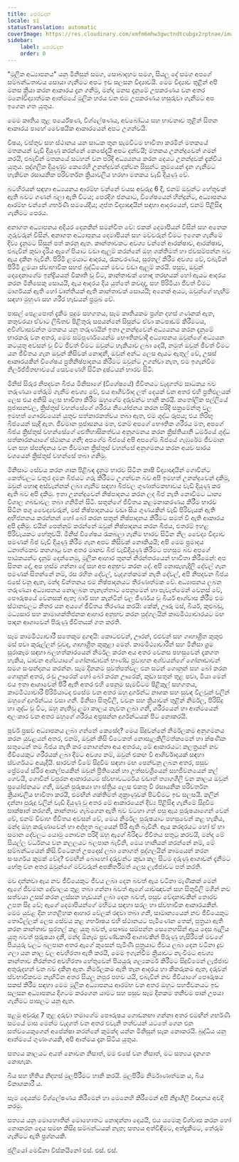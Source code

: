 ```yaml
---
title: පෙරවදන
locale: si
statusTranslation: automatic
coverImage: https://res.cloudinary.com/xmfm6mhw3gwctndtcubgx2rptnae/image/upload/v1740337243/small_cover_educacion_fundamental_a051170f1c.webp
sidebar:
    label: පෙරවදන
    order: 0
---
```

"මූලික අධ්‍යාපනය" යනු මිනිසුන් සමග, සොබාදහම සමග, සියලු දේ සමග අපගේ සම්බන්ධතාවය සොයා ගැනීමට අපට ඉඩ සලසන විද්‍යාවයි. මෙම විද්‍යාව තුළින් අපි මනස ක්‍රියා කරන ආකාරය දැන ගනිමු, මන්ද මනස දැනුමේ උපකරණය වන අතර මනෝවිද්‍යාත්මක ආත්මයේ මූලික හරය වන එම උපකරණය හසුරුවා ගැනීමට අප ඉගෙන ගත යුතුය.

මෙම කෘතිය තුළ පර්යේෂණ, විශ්ලේෂණය, අවබෝධය සහ භාවනාව තුළින් සිතන ආකාරය පාහේ වෛෂයික ආකාරයෙන් අපට උගන්වයි.

විෂය, වස්තුව සහ ස්ථානය යන සාධක තුන සැමවිටම භාවිතා කරමින් මතකයේ මතකයන් වැඩි දියුණු කරන්නේ කෙසේදැයි අපට දන්වයි; මතකය උනන්දුවෙන් ගමන් කරයි, එබැවින් මතකයේ සටහන් වන පරිදි අධ්‍යයනය කරන දෙයට උනන්දුවක් දැක්විය යුතුය. පුද්ගලික දියුණුව කෙරෙහි උනන්දුවක් දක්වන සිසුන්ට ක්‍රමයෙන් දැන ගැනීමට හැකිවන රසායනික පරිවර්තන ක්‍රියාවලිය හරහා මතකය වැඩි දියුණු වේ.

බටහිරයන් සඳහා අධ්‍යයනය ආරම්භ වන්නේ වයස අවුරුදු 6 දී, එනම් ඔවුන්ට හේතුවක් ඇති බවට ගණන් බලා ඇති විටය; පෙරදිග ජනයාට, විශේෂයෙන් හින්දූන්ට, අධ්‍යාපනය ආරම්භ වන්නේ ගර්භණී සමයේදීය; ගුප්ත විද්‍යාඥයින් සඳහා ආදරයෙන්, එනම් පිළිසිඳ ගැනීමට පෙරය.

අනාගත අධ්‍යාපනය අදියර දෙකකින් සමන්විත වේ: එකක් දෙමාපියන් විසින් සහ අනෙක ගුරුවරුන් විසින්. අනාගත අධ්‍යාපනය දෙමාපියන් සහ මව්වරුන් වීමට ඉගෙන ගැනීමේ දිව්‍ය දැනුමට සිසුන් පත් කරනු ඇත. කාන්තාවකට අවශ්‍ය වන්නේ ආරක්ෂාව, ආරක්ෂාව, එබැවින් කුඩා දැරිය ඇගේ පියාට වඩා ඇලුම් කරන්නේ ඔහු ශක්තිමත් හා ජවසම්පන්න බව ඇය දකින බැවිනි. පිරිමි ළමයාට ආදරය, රැකවරණය, සුරතල් කිරීම අවශ්‍ය වේ, එබැවින් පිරිමි ළමයා ස්වාභාවික සහජ බුද්ධියෙන් මවට වඩා ඇලුම් කරයි. පසුව, ඔවුන් දෙදෙනාගේම ඉන්ද්‍රියයන් විකෘති වූ විට, කාන්තාවක් හොඳ තරඟයක් හෝ ඇයට ආදරය කරන මිනිසෙකු සොයයි, ඇය ආදරය දිය යුත්තේ කවදාද, සහ පිරිමියා ජීවත් වීමට මාර්ගයක් ඇති හෝ වෘත්තියක් ඇති කාන්තාවක් සොයයි; අනෙක් අයට, ඔවුන්ගේ හැඟීම් සඳහා මුහුණ සහ ශරීර හැඩයන් ප්‍රමුඛ වේ.

පාසල් පෙළපොත් දැකීම පුදුම සහගතය, සෑම කෘතියකම ප්‍රශ්න දහස් ගණනක් ඇත, කතුවරයා ඒවාට ලිඛිතව පිළිතුරු සපයන්නේ සිසුන්ට ඒවා කටපාඩම් කිරීමටය, අවිශ්වාසවන්ත මතකය යනු තරුණයින් ඉතා උනන්දුවෙන් අධ්‍යයනය කරන දැනුමේ භාරකරු වන අතර, මෙම සම්පූර්ණයෙන්ම භෞතිකවාදී අධ්‍යාපනය ඔවුන්ගේ අධ්‍යයන කටයුතු අවසන් වූ විට ජීවත් වීමට ඔවුන්ට හැකියාව ලබා දෙයි, නමුත් ඔවුන් ජීවත් වීමට යන ජීවිතය ගැන ඔවුන් කිසිවක් නොදනී, ඔවුන් අන්ධ ලෙස ඇයට ඇතුල් වේ, උසස් ආකාරයකින් විශේෂය ප්‍රතිනිෂ්පාදනය කිරීමට ඔවුන්ට උගන්වා නැත, එම ඉගැන්වීම නිර්ලජ්ජිතභාවයේ සෙවණෙහි සිටින දුෂ්ටයන් භාරව සිටී.

මිනිස් සිරුර නිපදවන බීජය මිනිසාගේ (විශේෂයේ) ජීවිතයට වැදගත්ම සාධකය බව තරුණයා තේරුම් ගැනීම අවශ්‍ය වේ, එය ආශීර්වාද ලත් දෙයක් වන අතර එහි ප්‍රතිඵලයක් ලෙස එය අනිසි ලෙස භාවිතා කිරීම ඔහුගේම දරුවන්ට හානි කරයි. කතෝලික පල්ලියේ පූජාසනවල, ක්‍රිස්තුස් වහන්සේගේ ශරීරය නියෝජනය කරන පරිදි සක්‍රමේන්තු වල ඉමහත් ගෞරවයෙන් යුතුව සත්කාරකත්වය තබා ඇත, එම ශුද්ධ රූපය; එය තිරිඟු බීජයෙන් සෑදී ඇත. ජීවමාන පූජාසනය මත, එනම් අපගේ භෞතික ශරීරය මත, අපගේ බීජය ක්‍රිස්තුස් වහන්සේගේ ඓතිහාසිකත්වය අනුගමනය කරන ක්‍රිස්තියානි ධර්මයේ ශුද්ධ සත්කාරකයාගේ ස්ථානය ගනී; අපගේම බීජයේ අපි අපගේම බීජයේ ගැඹුරේම ජීවමාන වන සහ ස්පන්දනය වන ජීවමාන ක්‍රිස්තුස් වහන්සේ අනුගමනය කරන අයව සාරය වශයෙන් ක්‍රිස්තුස් වහන්සේ තබා ගනිමු.

මිනිසාට සේවය කරන ශාක පිළිබඳ දැනුම භාරව සිටින කෘෂි විද්‍යාඥයින් ගොවීන්ට කෙත්වලට වතුර දමන බීජයට ගරු කිරීමට උගන්වන බව අපි ඉමහත් උනන්දුවෙන් දකිමු, ඔවුන් හොඳ අස්වැන්නක් ලබා ගැනීම සඳහා බීජවල ගුණාත්මකභාවය වැඩි දියුණු කර ඇති බව අපි දකිමු. ඉතා උනන්දුවෙන් නිෂ්පාදනය කරන ලද බීජ නැති නොවීමට ධාන්‍ය විශාල ගබඩාවල තබා ගනිමින් සිටී. සතුන්ගේ ජීවිතය කළමනාකරණය කිරීම භාරව සිටින පශු වෛද්‍යවරුන්, මස් නිෂ්පාදනයට වඩා සිය ගුණයකින් වැඩි පිරිවැයක් ඇති අභිජනනය කරන්නන් හෝ බෝ කරන සතුන් නිෂ්පාදනය කිරීමට සමත් වී ඇති ආකාරය අපි දකිමු. එයින් පෙන්නුම් කරන්නේ ඔවුන් නිෂ්පාදනය කරන බීජය, එතරම් ඉහළ පිරිවැයකට හේතුවයි. මිනිස් විශේෂය රැකබලා ගැනීම භාරව සිටින නිල වෛද්‍ය විද්‍යාව පමණක් බීජ වැඩි දියුණු කිරීම ගැන අපට කිසිවක් නොකියයි; අපි මෙම ප්‍රමාදය ධනාත්මකව කනගාටු වන අතර මානව බීජ වැඩිදියුණු කිරීමට පහසුම බව අපගේ පාඨකයන්ට දැනුම් දෙන්නෙමු, මූලික ආහාර තුනක් නිරන්තරයෙන් භාවිතා කිරීමෙන්: අප සිතන දේ, අප හුස්ම ගන්නා දේ සහ අප අනුභව කරන දේ. අපි නොපැහැදිලි දේවල් ගැන පමණක් සිතන්නේ නම්, රස රහිත දේවල්, වැදගත්කමක් නැති දේවල්, අපි නිපදවන බීජය එසේ වනු ඇත, මන්ද චින්තනය එම නිෂ්පාදනයට තීරණාත්මක වේ. අධ්‍යාපනය ලබන තරුණයා අධ්‍යාපනය නොලබන තැනැත්තාට පෙනුමෙන් හා පැවැත්මෙන් වෙනස් වේ, පෞරුෂයේ වෙනසක් ඇත; බාර් සහ කැන්ටින් වල ජීර්ණය වූ බියර් ආශ්වාස කිරීම එම ස්ථානවලට නිතර යන අයගේ ජීවිතය තීරණය කරයි: කේක්, ඌරු මස්, බියර්, කුළුබඩු, මධ්‍යසාර සහ කාමාශක්තිජනක ආහාර අනුභව කරන පුද්ගලයින් කාමමිථ්‍යාචාරයට මඟ පාදන ආශාවෙන් පිරුණු ජීවිතයක් ගත කරති.

සෑම කාමමිථ්‍යාචාරී සතෙකුම දුගඳයි: කොටළුවන්, ඌරන්, එළුවන් සහ ගෘහාශ්‍රිත කුකුළු මස් පවා කුරුල්ලන් වුවද, ගෘහාශ්‍රිත කුකුළා මෙන්. කාමමිථ්‍යාචාරීන් සහ මිනිසා ශ්‍රම සූරාකෑම සඳහා බලහත්කාරයෙන් නිර්මල කරන අය අතර වෙනස පහසුවෙන් දැකගත හැකිය, ධාවන අශ්වයාගේ ගෝනාඩාවන් භාණ්ඩ ප්‍රවාහන අශ්වයන්ගේ ගෝනාඩාවන් සමග සංසන්දනය කරන්න. සෑම දිනකම පුවත්පත්වල එන සටන් ගොනුන් සහ බෝ කරන ගොනුන් අතර, රංචු ඌරෙක් හෝ බෝ කරන ඌරෙක්, කුඩා සතුන් තුළ පවා, මීයා මෙන් එය ඉතා ආශාවෙන් පිරී ඇති අතර එහි පෙනුම සැමවිටම පිළිකුල් සහගතය, කාමමිථ්‍යාචාරී පිරිමියාටද එසේම වන අතර ඔහු දුර්ගන්ධ නාශක සහ සුවඳ විලවුන් වලින් ඔහුගේ දුර්ගන්ධය වසා ගනී. මිනිසා සිතුවිලි, වචන සහ ක්‍රියාවන් තුළින් නිර්මල, පිරිසිදු හා ශුද්ධ වූ විට, ඔහු නැතිවූ ළමා කාලය නැවත ලබා ගනී, ශරීරයෙන් හා ආත්මයෙන් අලංකාර වන අතර ඔහුගේ ශරීරය අප්‍රසන්න දුර්ගන්ධයක් පිට නොකරයි.

පූර්ව ප්‍රසව අධ්‍යාපනය ලබා ගන්නේ කෙසේද? මෙය සිදුවන්නේ නිර්මලකම අනුගමනය කරන යුවළයන් අතර, එනම්, ඔවුන් කිසි විටෙකත් නොසැලකිලිමත්කමෙන් හා ක්ෂණික සතුටෙන් තම බීජය නැති කර නොගන්නා අය අතරය, මේ ආකාරයට: කලත්‍රයන් නව ජීවියෙකුට ශරීරයක් ලබා දීමට අවශ්‍ය නම්, ඔවුන් එකඟ වී ආශිර්වාදයක් සඳහා ස්වර්ගයට අයැදියි. සාරවත් වීමේ සිදුවීම සඳහා මඟ පෙන්වනු ලබන අතර, පසුව ප්‍රේමයේ ස්ථිර ආකල්පයකින් ඔවුන් ප්‍රීතියෙන් හා උත්සවශ්‍රීයෙන් සහජීවනයෙන් කල් ගෙවයි, ගොවීන් වපුරන ආකාරයටම ස්වභාවධර්මය වඩාත් ත්‍යාගශීලී වන කාලය ඔවුන් ප්‍රයෝජනයට ගනී, ඔවුන් පුරුෂයා හා ස්ත්‍රිය ලෙස එකතු වී රසායනික පරිවර්තන ක්‍රියාවලිය භාවිතා කරයි, එමඟින් ශක්තිමත් ශුක්‍රාණුවක් පිටවීමට ඉඩ සලසයි. කලින් දන්නා පුරුදු වලින් වැඩි දියුණු වූ අතර මේ ආකාරයෙන් දිව්‍ය පිළිසිඳ ගැනීමේ සිදුවීම සාක්ෂාත් කරගනී, කාන්තාව ගැබ්ගෙන ඇති බව වටහා ගත් පසු ඇය පුරුෂයාගෙන් වෙන් වේ, එනම් විවාහ ජීවිතය අවසන් වේ, මෙය නිර්මල පුරුෂයාට පහසුවෙන් කළ හැකිය, මන්ද ඔහු කරුණාවෙන් හා අද්භූත බලයෙන් පිරී ඇති බැවිනි. ඇය කරදරයට හෝ ඒ හා සමාන දේවලට යොමු නොවන පරිදි ඔහු ඇගේ බිරිඳට ජීවිතය සතුටු කරවයි, මන්ද මේ සියල්ල වර්ධනය වන කලලයට බලපාන බැවිනි, මෙය හානියක් කරන්නේ නම්, මේ සම්බන්ධයෙන් කිසි විටෙකත් උපදෙස් ලබා නොගත් පුද්ගලයින් කාමයෙන් කරන සංසර්ගය කුමක් වේද? එමඟින් බොහෝ දරුවන්ට කුඩා කල සිටම දරුණු ආශාවන් දැනීමට හේතු වන අතර ඔවුන්ගේ මව්වරුන් අපකීර්තිමත් ලෙස ලැජ්ජාවට පත් කරති.

මව දන්නවා ඇය නව ජීවියෙකුට ජීවය ලබා දෙන බවත් ඇය වටිනා මැණිකක් මෙන් ඇගේ ජීවමාන දේවාලය තුළ තබා ගන්නා බවත් ඇගේ යාච්ඤාවන් සහ සිතුවිලි මගින් නව සත්වයා උසස් කරන ලස්සන හැඩයන් ලබා දෙන බවත්, පසුව වේදනාවකින් තොරව උපත සිදු වේ; ඇගේ දෙමාපියන්ගේ මහිමය සඳහා සරල හා ස්වභාවික ආකාරයකින්. මෙම යුවළ දින හතළිහක ආහාර වේලක් රඳවා තබා ගනී, සාමාන්‍යයෙන් නව ජීවියෙකුට තොටිල්ලක් ලෙස සේවය කළ ගර්භාෂය එහි ස්ථානයට පැමිණෙන තෙක්, පුත්‍රයා ඇති කරන කාන්තාව සුරතල් කළ යුතු බවත්, සෞඛ්‍ය සම්පන්න සෙනෙහසින් ඇය දෙස බැලිය යුතු බවත් පුරුෂයා දනී, මන්ද ඕනෑම ප්‍රචණ්ඩකාරී ආශාවකින් පිරුණු හැසිරීමක් මවගේ පියයුරු වලට බලපාන අතර ඇගේ කුසෙන් පැමිණි පුත්‍රයාට ජීවය ලබා දෙන වටිනා ද්‍රව ගලා යන නාල වල අවහිරතා ඇති කරයි, මෙම ඉගැන්වීම ක්‍රියාවට නැංවීමට අවශ්‍ය කාන්තාව නිරන්තර අවහිරතා හේතුවෙන් පියයුරු ශල්‍යකර්ම කිරීමට සිදුවීමෙන් ලැජ්ජාව අතුරුදහන් වන බව දකිනු ඇත. නිර්මලකම ඇති තැන ආදරය හා කීකරුකම ඇත, දරුවන් ස්වභාවිකවම නැඟිටින අතර සියලු නපුර පහව යයි, එබැවින් නව ජීවියාගේ පෞරුෂය සකස් කිරීම සඳහා මෙම මූලික අධ්‍යාපනය ආරම්භ වන අතර ඔහුට සහජීවනයට ඉඩ සලසන අධ්‍යාපනය දිගටම කරගෙන යාමට සහ පසුව සෑම දිනකම තනිවම පාන් උපයා ගැනීමට පාසලට යනු ඇත.

පළමු අවුරුදු 7 තුළ දරුවා තමාගේම පෞරුෂය ගොඩනඟා ගන්නා අතර එමඟින් ගර්භණී සමයේ මාස මෙන්ම වැදගත් වන අතර එවැනි තත්වයන් යටතේ ගෙන එන සත්වයෙකුගෙන් අපේක්ෂා කරන්නේ කුමක්ද යන්න මිනිසුන් සැක නොකරයි. බුද්ධිය යනු ආත්මයේ ගුණාංගයකි, අපි ආත්මය දැන සිටිය යුතුය.

සත්‍යය කාලයට අයත් නොවන නිසාත්, මම එසේ වන නිසාත්, මට සත්‍යය දැනගත නොහැක.

බිය සහ භීතිය නිදහස් මුලපිරීමට හානි කරයි. මුලපිරීම නිර්මාණාත්මක ය, බිය විනාශකාරී ය.

සෑම දෙයක්ම විශ්ලේෂණය කිරීමෙන් හා මෙනෙහි කිරීමෙන් අපි නිද්‍රාශීලී විඥානය අවදි කරමු.

සත්‍යය යනු මොහොතින් මොහොතට නොදන්නා දෙයයි, එය යමෙකු විශ්වාස කරන හෝ නොකරන දෙය සමඟ කිසිදු සම්බන්ධයක් නැත; සත්‍යය අත්විඳීමට, අත්දැකීමට, තේරුම් ගැනීමට ඇති ප්‍රශ්නයකි.

ජුලියෝ මෙඩිනා විස්කයිනෝ
එස්. එස්. එස්.

